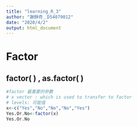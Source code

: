 ```yaml
---
title: "learning_R_3"
author: "謝錚奇＿D54079012"
date: "2020/4/2"
output: html_document
---
```


# Factor

## factor( ) ,  as.factor( )
```r
#factor 最重要的參數
# x vector : which is used to transfer to factor
# levels: 可能值
x<-c("Yes","No","No","No","Yes")
Yes.Or.No<-factor(x)
Yes.Or.No
```
